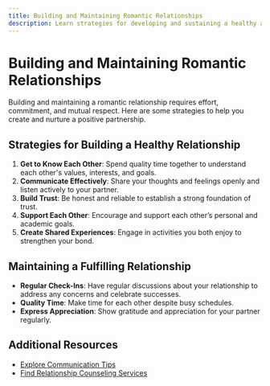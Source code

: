 ```yaml
---
title: Building and Maintaining Romantic Relationships
description: Learn strategies for developing and sustaining a healthy and fulfilling romantic relationship during your college years.
---
```


# Building and Maintaining Romantic Relationships

Building and maintaining a romantic relationship requires effort, commitment, and mutual respect. Here are some strategies to help you create and nurture a positive partnership.

## Strategies for Building a Healthy Relationship

1. **Get to Know Each Other**: Spend quality time together to understand each other's values, interests, and goals.
2. **Communicate Effectively**: Share your thoughts and feelings openly and listen actively to your partner.
3. **Build Trust**: Be honest and reliable to establish a strong foundation of trust.
4. **Support Each Other**: Encourage and support each other’s personal and academic goals.
5. **Create Shared Experiences**: Engage in activities you both enjoy to strengthen your bond.

## Maintaining a Fulfilling Relationship

- **Regular Check-Ins**: Have regular discussions about your relationship to address any concerns and celebrate successes.
- **Quality Time**: Make time for each other despite busy schedules.
- **Express Appreciation**: Show gratitude and appreciation for your partner regularly.

## Additional Resources

- [Explore Communication Tips](/resources/communication-tips)
- [Find Relationship Counseling Services](/resources/relationship-counseling)
